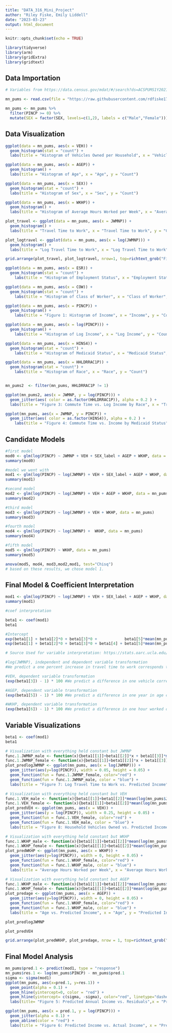 ```yaml
---
title: "DATA_316_Mini_Project"
author: "Riley Fiske, Emily Liddell"
date: "2023-03-23"
output: html_document
---
```


```r
knitr::opts_chunk$set(echo = TRUE)

library(tidyverse)
library(arm)
library(gridExtra)
library(gridtext)
```

## Data Importation

```r

# Variables from https://data.census.gov/mdat/#/search?ds=ACSPUMS1Y2021

mn_pums <- read.csv(file = "https://raw.githubusercontent.com/rdfiske17/DATA316FinalProject/main/MiniProject/mn_nums.csv")

mn_pums <- mn_pums %>%
  filter(PINCP >= 0) %>%
  mutate(SEX = factor(SEX, levels=c(1,2), labels = c("Male","Female")))

```

## Data Visualization

```r

ggplot(data = mn_pums, aes(x = VEH)) +
  geom_histogram(stat = "count") +
  labs(title = "Histogram of Vehicles Owned per Household", x = "Vehicles Owned", y = "Count")

ggplot(data = mn_pums, aes(x = AGEP)) +
  geom_histogram() +
  labs(title = "Histogram of Age", x = "Age", y = "Count")

ggplot(data = mn_pums, aes(x = SEX)) +
  geom_histogram(stat = "count") +
  labs(title = "Histogram of Sex", x = "Sex", y = "Count")

ggplot(data = mn_pums, aes(x = WKHP)) +
  geom_histogram() +
  labs(title = "Histogram of Average Hours Worked per Week", x = "Average Hours Worked per Week", y = "Count")

plot_travel <- ggplot(data = mn_pums, aes(x = JWMNP)) +
  geom_histogram() +
  labs(title = "Travel Time to Work", x = "Travel Time to Work", y = "Count")

plot_logtravel <- ggplot(data = mn_pums, aes(x = log(JWMNP))) +
  geom_histogram() +
  labs(title = "Log Travel Time to Work", x = "Log Travel Time to Work", y = "Count")

grid.arrange(plot_travel, plot_logtravel, nrow=1, top=richtext_grob("Figure 2")) #https://community.rstudio.com/t/common-axis-title-in-grid-arrange/96353

ggplot(data = mn_pums, aes(x = ESR)) +
  geom_histogram(stat = "count") +
    labs(title = "Histogram of Employment Status", x = "Employment Status", y = "Count")

ggplot(data = mn_pums, aes(x = COW)) +
  geom_histogram(stat = "count") +
    labs(title = "Histogram of Class of Worker", x = "Class of Worker", y = "Count")

ggplot(data = mn_pums, aes(x = PINCP)) +
  geom_histogram() +
    labs(title = "Figure 1: Histogram of Income", x = "Income", y = "Count")

ggplot(data = mn_pums, aes(x = log(PINCP))) +
  geom_histogram() +
    labs(title = "Histogram of Log Income", x = "Log Income", y = "Count")

ggplot(data = mn_pums, aes(x = HINS4)) +
  geom_histogram(stat = "count") +
    labs(title = "Histogram of Medicaid Status", x = "Medicaid Status", y = "Count")

ggplot(data = mn_pums, aes(x = HHLDRRAC1P)) +
  geom_histogram(stat = "count") +
    labs(title = "Histogram of Race", x = "Race", y = "Count")


mn_pums2  <- filter(mn_pums, HHLDRRAC1P != 1)

ggplot(mn_pums2, aes(x = JWMNP, y = log(PINCP))) +
  geom_jitter(aes( color = as.factor(HHLDRRAC1P)), alpha = 0.2 ) +
  labs(title = "Figure 3: Commute Time vs. Log Income by Race", x = "Travel time to Work", y = "Log Income", color = "Race")

ggplot(mn_pums, aes(x = JWMNP, y = PINCP)) +
  geom_jitter(aes( color = as.factor(HINS4)), alpha = 0.2 ) +
    labs(title = "Figure 4: Commute Time vs. Income by Medicaid Status", x = "Travel time to Work", y = "Income", color = "Medicaid Status")

```

## Candidate Models

```r

#first model
mod0 <- glm(log(PINCP) ~ JWMNP + VEH + SEX_label + AGEP + WKHP, data = mn_pums)
summary(mod0)

#model we went with
mod1 <- glm(log(PINCP) ~ log(JWMNP) + VEH + SEX_label + AGEP + WKHP, data = mn_pums)
summary(mod1)

#second model
mod2 <- glm(log(PINCP) ~ log(JWMNP) + VEH + AGEP + WKHP, data = mn_pums)
summary(mod2)

#third model
mod3 <- glm(log(PINCP) ~ log(JWMNP) + VEH + WKHP, data = mn_pums)
summary(mod3)

#fourth model
mod4 <- glm(log(PINCP) ~ log(JWMNP) +  WKHP, data = mn_pums)
summary(mod4)

#fifth model
mod5 <- glm(log(PINCP) ~ WKHP, data = mn_pums)
summary(mod5)

anova(mod5, mod4, mod3,mod2,mod1, test="Chisq")
# based on these results, we chose model 1. 

```

## Final Model & Coefficient Interpretation

```r

mod1 <- glm(log(PINCP) ~ log(JWMNP) + VEH + SEX_label + AGEP + WKHP, data = mn_pums)
summary(mod1)

#coef interpretation

beta1 <- coef(mod1)
beta1

#Intercept
exp(beta1[1] + beta1[2]*0 + beta1[3]*0 +            beta1[5]*mean(mn_pums$AGEP) + beta1[6]*40) #We predict a female with a 0 minute commute, 0 vehicles, works 40 hours a week, and is average age to make $32418.01 annually
exp(beta1[1] + beta1[2]*0 + beta1[3]*0 + beta1[4] + beta1[5]*mean(mn_pums$AGEP) + beta1[6]*40) #We predict a male with a 0 minute commute, 0 vehicles, works 40 hours a week, and is average age to make $37618.23 annually

# Source Used for variable interpretation: https://stats.oarc.ucla.edu/sas/faq/how-can-i-interpret-log-transformed-variables-in-terms-of-percent-change-in-linear-regression/

#log(JWMNP), independent and dependent variable transformation
#We predict a one percent increase in travel time to work corresponds to a 0.09% increase in annual income

#VEH, dependent variable transformation
(exp(beta1[3]) - 1) * 100 #We predict a difference in one vehicle corresponds to a decrease in annual income by 3.12%

#AGEP, dependent variable transformation
(exp(beta1[5]) - 1) * 100 #We predict a difference in one year in age corresponds to an increase in annual income by 1.95%

#WKHP, dependent variable transformation
(exp(beta1[6]) - 1) * 100 #We predict a difference in one hour worked on average per week corresponds to an increase in annual income by 3.73%


```

## Variable Visualizations

```r

beta1 <- coef(mod1)
beta1

# Visualization with everything held constant but JWMNP
func.1.JWMNP_male <- function(x){beta1[[1]]+beta1[[2]]*x + beta1[[3]]*mean(mn_pums$VEH) + beta1[[4]] + beta1[[5]]*mean(mn_pums$AGEP) + beta1[[6]]*mean(mn_pums$WKHP)} #Female
func.1.JWMNP_female <- function(x){beta1[[1]]+beta1[[2]]*x + beta1[[3]]*mean(mn_pums$VEH) +            + beta1[[5]]*mean(mn_pums$AGEP) + beta1[[6]]*mean(mn_pums$WKHP)} #Male
plot_predlogJWMNP <- ggplot(mn_pums, aes(x = log(JWMNP))) +
  geom_jitter(aes(y=log(PINCP)), width = 0.05, height = 0.05) +
  geom_function(fun = func.1.JWMNP_female, color="red") +
  geom_function(fun = func.1.JWMNP_male, color = "blue") +
  labs(title = "Figure 7: Log Travel Time to Work vs. Predicted Income", x = "Log Travel Time", y = "Predicted Income")

# Visualization with everything held constant but VEH
func.1.VEH_male <- function(x){beta1[[1]]+beta1[[2]]*mean(log(mn_pums$JWMNP)) + beta1[[3]]*x + beta1[[4]] + beta1[[5]]*mean(mn_pums$AGEP) + beta1[[6]]*mean(mn_pums$WKHP)} #Female
func.1.VEH_female <- function(x){beta1[[1]]+beta1[[2]]*mean(log(mn_pums$JWMNP))   + beta1[[3]]*x +            + beta1[[5]]*mean(mn_pums$AGEP) + beta1[[6]]*mean(mn_pums$WKHP)} #Male
plot_predVEH <- ggplot(mn_pums, aes(x = VEH)) +
  geom_jitter(aes(y = log(PINCP)), width = 0.25, height = 0.05) +
  geom_function(fun = func.1.VEH_female, color="red") +
  geom_function(fun = func.1.VEH_male, color = "blue") +
  labs(title = "Figure 8: Household Vehicles Owned vs. Predicted Income", x = "Number of Vehicles", y = "Predicted Income")

# Visualization with everything held constant but WKHP
func.1.WKHP_male <- function(x){beta1[[1]]+beta1[[2]]*mean(log(mn_pums$JWMNP)) + beta1[[3]]*mean(mn_pums$VEH) + beta1[[4]] + beta1[[5]]*mean(mn_pums$AGEP) + beta1[[6]]*x} #Female
func.1.WKHP_female <- function(x){beta1[[1]]+beta1[[2]]*mean(log(mn_pums$JWMNP))   + beta1[[3]]*mean(mn_pums$VEH) +            + beta1[[5]]*mean(mn_pums$AGEP) + beta1[[6]]*x} #Male
plot_predWKHP <- ggplot(mn_pums, aes(x = WKHP)) +
  geom_jitter(aes(y=log(PINCP)), width = 0, height = 0.05) +
  geom_function(fun = func.1.WKHP_female, color="red") +
  geom_function(fun = func.1.WKHP_male, color = "blue") +
  labs(title = "Average Hours Worked per Week", x = "Average Hours Worked per Week", y = "Predicted Income")

# Visualization with everything held constant but AGEP
func.1.WKHP_male <- function(x){beta1[[1]]+beta1[[2]]*mean(log(mn_pums$JWMNP)) + beta1[[3]]*mean(mn_pums$VEH) + beta1[[4]] + beta1[[5]]*x + beta1[[6]]*mean(mn_pums$WKHP)} #Female
func.1.WKHP_female <- function(x){beta1[[1]]+beta1[[2]]*mean(log(mn_pums$JWMNP))   + beta1[[3]]*mean(mn_pums$VEH) +            + beta1[[5]]*x + beta1[[6]]*mean(mn_pums$WKHP)} #Male
plot_predage <- ggplot(mn_pums, aes(x = AGEP)) +
  geom_jitter(aes(y=log(PINCP)), width = 0, height = 0.05) +
  geom_function(fun = func.1.WKHP_female, color="red") +
  geom_function(fun = func.1.WKHP_male, color = "blue") +
  labs(title = "Age vs. Predicted Income", x = "Age", y = "Predicted Income")

plot_predlogJWMNP

plot_predVEH

grid.arrange(plot_predWKHP, plot_predage, nrow = 1, top=richtext_grob("Figure 9"))

```

## Final Model Analysis

```r

mn_pums$pred.1 <- predict(mod1, type = "response")
mn_pums$res.1 <- log(mn_pums$PINCP) - mn_pums$pred.1
sigma <- sigma(mod1)
ggplot(mn_pums, aes(x=pred.1, y=res.1)) +
  geom_point(alpha = 0.1) +
  geom_hline(yintercept=0, color = "red") +
  geom_hline(yintercept= c(sigma, -sigma), color="red", linetype="dashed") +
  labs(title= "Figure 5: Predicted Annual Income vs. Residuals",x = "Predicted Personal Income", y = "Residuals")

ggplot(mn_pums, aes(x = pred.1, y = log(PINCP))) +
  geom_jitter(alpha = 0.1) +
  geom_abline(color = "red") +
  labs(title = "Figure 6: Predicted Income vs. Actual Income", x = "Predicted Income", y = "Actual Income")
  
```